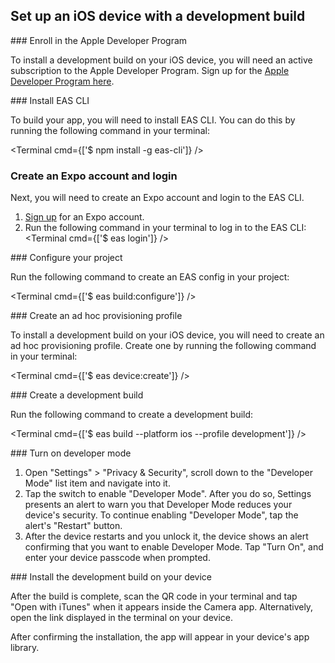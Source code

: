 

## Set up an iOS device with a development build

<BuildEnvironmentSwitch />

<Step label="1">
### Enroll in the Apple Developer Program

To install a development build on your iOS device, you will need an active subscription to the Apple Developer Program. Sign up for the [Apple Developer Program here](https://developer.apple.com/programs/).

</Step>

<Step label="2">
### Install EAS CLI

To build your app, you will need to install EAS CLI. You can do this by running the following command in your terminal:

<Terminal cmd={['$ npm install -g eas-cli']} />

</Step>

<Step label="3">

### Create an Expo account and login

Next, you will need to create an Expo account and login to the EAS CLI.

1. [Sign up](https://expo.dev/signup) for an Expo account.
2. Run the following command in your terminal to log in to the EAS CLI:
   <Terminal cmd={['$ eas login']} />

</Step>

<Step label="4">
### Configure your project

Run the following command to create an EAS config in your project:

<Terminal cmd={['$ eas build:configure']} />

</Step>

<Step label="5">
### Create an ad hoc provisioning profile

To install a development build on your iOS device, you will need to create an ad hoc provisioning profile. Create one by running the following command in your terminal:

<Terminal cmd={['$ eas device:create']} />

</Step>

<Step label="6">
### Create a development build

Run the following command to create a development build:

<Terminal cmd={['$ eas build --platform ios --profile development']} />

</Step>

<Step label="7">
### Turn on developer mode

1. Open "Settings" > "Privacy & Security", scroll down to the "Developer Mode" list item and navigate into it.
2. Tap the switch to enable "Developer Mode". After you do so, Settings presents an alert to warn you that Developer Mode reduces your device's security. To continue enabling "Developer Mode", tap the alert's "Restart" button.
3. After the device restarts and you unlock it, the device shows an alert confirming that you want to enable Developer Mode. Tap "Turn On", and enter your device passcode when prompted.

</Step>

<Step label="8">
### Install the development build on your device

After the build is complete, scan the QR code in your terminal and tap "Open with iTunes" when it appears inside the Camera app. Alternatively, open the link displayed in the terminal on your device.

After confirming the installation, the app will appear in your device's app library.

</Step>
